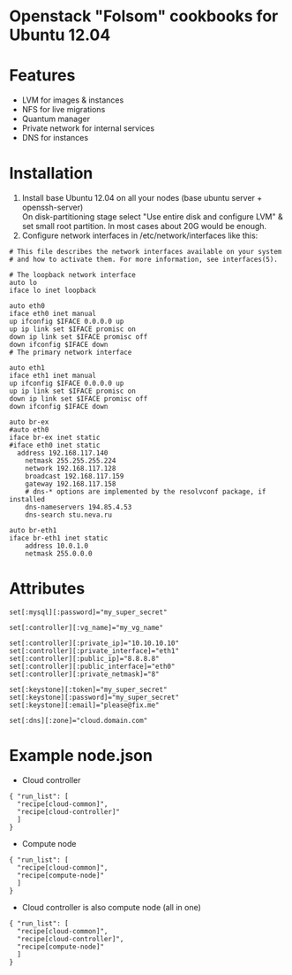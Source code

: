 <h1>Openstack "Folsom" cookbooks for Ubuntu 12.04</h1>


= Features =

* LVM for images & instances 
* NFS for live migrations
* Quantum manager
* Private network for internal services
* DNS for instances

= Installation =

# Install base Ubuntu 12.04 on all your nodes (base ubuntu server + openssh-server) <br /> On disk-partitioning stage select "Use entire disk and configure LVM" & set small root partition. In most cases about 20G would be enough.  
# Configure network interfaces in /etc/network/interfaces like this:
<pre>
# This file describes the network interfaces available on your system
# and how to activate them. For more information, see interfaces(5).

# The loopback network interface
auto lo
iface lo inet loopback

auto eth0
iface eth0 inet manual
up ifconfig $IFACE 0.0.0.0 up
up ip link set $IFACE promisc on
down ip link set $IFACE promisc off
down ifconfig $IFACE down
# The primary network interface

auto eth1 
iface eth1 inet manual
up ifconfig $IFACE 0.0.0.0 up
up ip link set $IFACE promisc on
down ip link set $IFACE promisc off
down ifconfig $IFACE down

auto br-ex
#auto eth0
iface br-ex inet static
#iface eth0 inet static
  address 192.168.117.140
	netmask 255.255.255.224
	network 192.168.117.128
	broadcast 192.168.117.159
	gateway 192.168.117.158
	# dns-* options are implemented by the resolvconf package, if installed
	dns-nameservers 194.85.4.53
	dns-search stu.neva.ru

auto br-eth1
iface br-eth1 inet static
	address 10.0.1.0
	netmask 255.0.0.0
</pre>

= Attributes =

<pre>
set[:mysql][:password]="my_super_secret"

set[:controller][:vg_name]="my_vg_name"

set[:controller][:private_ip]="10.10.10.10"
set[:controller][:private_interface]="eth1"
set[:controller][:public_ip]="8.8.8.8"
set[:controller][:public_interface]="eth0"
set[:controller][:private_netmask]="8"

set[:keystone][:token]="my_super_secret"
set[:keystone][:password]="my_super_secret"
set[:keystone][:email]="please@fix.me"

set[:dns][:zone]="cloud.domain.com"
</pre> 

= Example node.json = 
* Cloud controller

<pre>
{ "run_list": [
  "recipe[cloud-common]",
  "recipe[cloud-controller]"
  ] 
}
</pre>

* Compute node
<pre>
{ "run_list": [
  "recipe[cloud-common]",
  "recipe[compute-node]"
  ] 
}
</pre>

* Cloud controller is also compute node (all in one)
<pre>
{ "run_list": [
  "recipe[cloud-common]",
  "recipe[cloud-controller]",
  "recipe[compute-node]"
  ] 
}
</pre>



